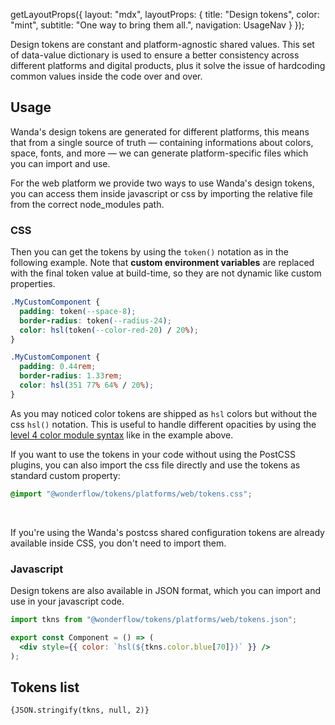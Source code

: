 
  getLayoutProps({
    layout: "mdx",
    layoutProps: {
      title: "Design tokens",
      color: "mint",
      subtitle: "One way to bring them all.",
      navigation: UsageNav
    }
  });

Design tokens are constant and platform-agnostic shared values. This set of data-value dictionary is used to ensure a better consistency across different platforms and digital products, plus it solve the issue of hardcoding common values inside the code over and over.

## Usage

Wanda's design tokens are generated for different platforms, this means that from a single source of truth — containing informations about colors, space, fonts, and more — we can generate platform-specific files which you can import and use.

For the web platform we provide two ways to use Wanda's design tokens, you can access them inside javascript or css by importing the relative file from the correct node_modules path.

### CSS

Then you can get the tokens by using the `token()` notation as in the following example. Note that **custom environment variables** are replaced with the final token value at build-time, so they are not dynamic like custom properties.

<Tab defaultValue="source" dimension="big">
  <TabPanel symbol="layer-group" label="Source" value="source">

```css hideCopy
.MyCustomComponent {
  padding: token(--space-8);
  border-radius: token(--radius-24);
  color: hsl(token(--color-red-20) / 20%);
}
```

  </TabPanel>
  <TabPanel symbol="arrow-right" label="Output" value="output">

```css hideCopy
.MyCustomComponent {
  padding: 0.44rem;
  border-radius: 1.33rem;
  color: hsl(351 77% 64% / 20%);
}
```

  </TabPanel>
</Tab>

As you may noticed color tokens are shipped as `hsl` colors but without the css `hsl()` notation. This is useful to handle different opacities by using the [level 4 color module syntax](https://www.w3.org/TR/css-color-4/#the-hsl-notation) like in the example above.

If you want to use the tokens in your code without using the PostCSS plugins, you can also import the css file directly and use the tokens as standard custom property:

```css
@import "@wonderflow/tokens/platforms/web/tokens.css";
```

<br />

<Snackbar kind="positive" title="About css tokens">If you're using the Wanda's postcss shared configuration tokens are already available inside CSS, you don't need to import them.</Snackbar>

### Javascript

Design tokens are also available in JSON format, which you can import and use in your javascript code.

```jsx
import tkns from "@wonderflow/tokens/platforms/web/tokens.json";

export const Component = () => (
  <div style={{ color: `hsl(${tkns.color.blue[70]})` }} />
);
```

## Tokens list

<Code language="json">{JSON.stringify(tkns, null, 2)}</Code>
